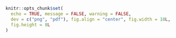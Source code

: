 ```r
knitr::opts_chunk$set(
  echo = TRUE, message = FALSE, warning = FALSE,
  dev = c("png", "pdf"), fig.align = "center", fig.width = 10L,
  fig.height = 8L
)
```
